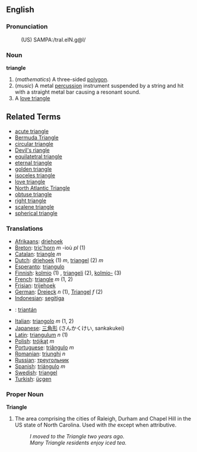 ==English==

===Pronunciation===
:(US) SAMPA:/traI.eIN.g@l/

===Noun===
'''triangle'''
# (''mathematics'') A three-sided [[polygon]].
# (''music'') A metal [[percussion]] instrument suspended by a string and hit with a straight metal bar causing a resonant sound.
# A [[love triangle]]

==Related Terms==
*[[acute triangle]]
*[[Bermuda Triangle]]
*[[circular triangle]]
*[[Devil's riangle]]
*[[equilatetral triangle]]
*[[eternal triangle]]
*[[golden triangle]]
*[[isoceles triangle]]
*[[love triangle]]
*[[North Atlantic Triangle]]
*[[obtuse triangle]]
*[[right triangle]]
*[[scalene triangle]]
*[[spherical triangle]]

===Translations===

* [[Afrikaans]]: [[driehoek]]
* [[Breton]]: [[tric'horn]] ''m'' -ioù ''pl'' (1)
* [[Catalan]]: [[triangle]] ''m''
* [[Dutch]]: [[driehoek]] (1) ''m'', [[triangel]] (2) ''m''
* [[Esperanto]]: [[triangulo]]
* [[Finnish]]: [[kolmio]] (1) , [[triangeli]] (2), [[kolmio-]] (3)
* [[French]]: [[triangle]] ''m'' (1, 2)
* [[Frisian]]: [[trijehoek]]
* [[German]]: [[Dreieck]] ''n'' (1), [[Triangel]] ''f'' (2)
* [[Indonesian]]: [[segitiga]]
* {{ga}}: [[triantán]]
* [[Italian]]: [[triangolo]] ''m'' (1, 2)
* [[Japanese]]: [[三角形]] (さんかくけい, sankakukei)
* [[Latin]]: [[triangulum]] ''n'' (1)
* [[Polish]]: [[trójkąt]] ''m''
* [[Portuguese]]: [[triângulo]] ''m''
* [[Romanian]]: [[triunghi]] ''n''
* [[Russian]]: [[треугольник]]
* [[Spanish]]: [[triángulo]] ''m''
* [[Swedish]]: [[triangel]]
* [[Turkish]]: [[üçgen]]

===Proper Noun===
'''Triangle'''

# The area comprising the cities of Raleigh, Durham and Chapel Hill in the US state of North Carolina.  Used with ''the'' except when attributive.
#: ''I moved to the Triangle two years ago.''
#: ''Many Triangle residents enjoy iced tea.''